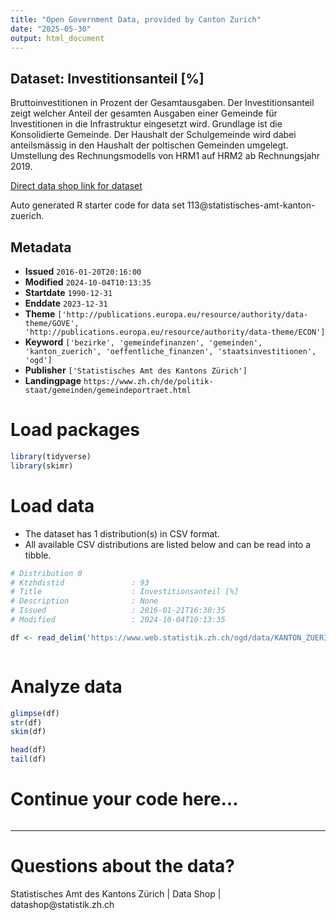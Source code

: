 ```yaml
---
title: "Open Government Data, provided by Canton Zurich"
date: "2025-05-30"
output: html_document
---
```


## Dataset: Investitionsanteil [%]

Bruttoinvestitionen in Prozent der Gesamtausgaben. Der Investitionsanteil zeigt welcher Anteil der gesamten Ausgaben einer Gemeinde für Investitionen in die Infrastruktur eingesetzt wird. Grundlage ist die Konsolidierte Gemeinde. Der Haushalt der Schulgemeinde wird dabei anteilsmässig in den Haushalt der poltischen Gemeinden umgelegt. Umstellung des Rechnungsmodells von HRM1 auf HRM2 ab Rechnungsjahr 2019.

[Direct data shop link for dataset](https://www.zh.ch/de/politik-staat/statistik-daten/datenkatalog.html#/datasets/113@statistisches-amt-kanton-zuerich)

Auto generated R starter code for data set 113@statistisches-amt-kanton-zuerich.

## Metadata

- **Issued** `2016-01-20T20:16:00`
- **Modified** `2024-10-04T10:13:35`
- **Startdate** `1990-12-31`
- **Enddate** `2023-12-31`
- **Theme** `['http://publications.europa.eu/resource/authority/data-theme/GOVE', 'http://publications.europa.eu/resource/authority/data-theme/ECON']`
- **Keyword** `['bezirke', 'gemeindefinanzen', 'gemeinden', 'kanton_zuerich', 'oeffentliche_finanzen', 'staatsinvestitionen', 'ogd']`
- **Publisher** `['Statistisches Amt des Kantons Zürich']`
- **Landingpage** `https://www.zh.ch/de/politik-staat/gemeinden/gemeindeportraet.html`


# Load packages

```r

library(tidyverse)
library(skimr)

```

# Load data

-   The dataset has 1 distribution(s) in CSV format.
-   All available CSV distributions are listed below and can be read into a tibble.

```r

# Distribution 0
# Ktzhdistid               : 93
# Title                    : Investitionsanteil [%]
# Description              : None
# Issued                   : 2016-01-21T16:30:35
# Modified                 : 2024-10-04T10:13:35

df <- read_delim('https://www.web.statistik.zh.ch/ogd/data/KANTON_ZUERICH_418.csv')



```

# Analyze data

```r

glimpse(df)
str(df)
skim(df)

head(df)
tail(df)

```

# Continue your code here...

```r

```

------------------------------------------------------------------------

# Questions about the data?

Statistisches Amt des Kantons Zürich | Data Shop | datashop@statistik.zh.ch
